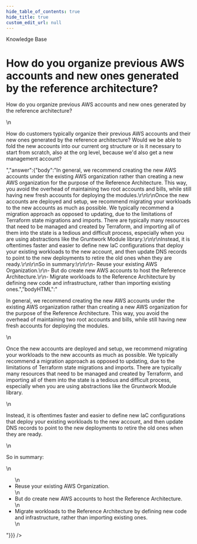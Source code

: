 ```yaml
---
hide_table_of_contents: true
hide_title: true
custom_edit_url: null
---
```



<head>
  <link rel="canonical" href="https://github.com/tnn-tnn-tnn-tnn-tnn-gruntwork-io/knowledge-base/discussions/71" />
</head>

<CenterLayout>
<span className="searchCategory">Knowledge Base</span>
<h1>How do you organize previous AWS accounts and new ones generated by the reference architecture?</h1>
<GitHub discussion={{"id":"D_kwDOF8slf84AOLMp","number":71,"author":{"login":"marijakstrazdas"},"title":"How do you organize previous AWS accounts and new ones generated by the reference architecture?","body":"How do you organize previous AWS accounts and new ones generated by the reference architecture? \r\n\r\nHow do customers typically organize their previous AWS accounts and their new ones generated by the reference architecture? Would we be able to fold the new accounts into our current org structure or is it necessary to start from scratch, also at the org level, because we'd also get a new management account?","bodyHTML":"<p dir=\"auto\">How do you organize previous AWS accounts and new ones generated by the reference architecture?</p>\n<p dir=\"auto\">How do customers typically organize their previous AWS accounts and their new ones generated by the reference architecture? Would we be able to fold the new accounts into our current org structure or is it necessary to start from scratch, also at the org level, because we'd also get a new management account?</p>","answer":{"body":"In general, we recommend creating the new AWS accounts under the existing AWS organization rather than creating a new AWS organization for the purpose of the Reference Architecture. This way, you avoid the overhead of maintaining two root accounts and bills, while still having new fresh accounts for deploying the modules.\r\n\r\nOnce the new accounts are deployed and setup, we recommend migrating your workloads to the new accounts as much as possible. We typically recommend a migration approach as opposed to updating, due to the limitations of Terraform state migrations and imports. There are typically many resources that need to be managed and created by Terraform, and importing all of them into the state is a tedious and difficult process, especially when you are using abstractions like the Gruntwork Module library.\r\n\r\nInstead, it is oftentimes faster and easier to define new IaC configurations that deploy your existing workloads to the new account, and then update DNS records to point to the new deployments to retire the old ones when they are ready.\r\n\r\nSo in summary:\r\n\r\n- Reuse your existing AWS Organization.\r\n- But do create new AWS accounts to host the Reference Architecture.\r\n- Migrate workloads to the Reference Architecture by defining new code and infrastructure, rather than importing existing ones.","bodyHTML":"<p dir=\"auto\">In general, we recommend creating the new AWS accounts under the existing AWS organization rather than creating a new AWS organization for the purpose of the Reference Architecture. This way, you avoid the overhead of maintaining two root accounts and bills, while still having new fresh accounts for deploying the modules.</p>\n<p dir=\"auto\">Once the new accounts are deployed and setup, we recommend migrating your workloads to the new accounts as much as possible. We typically recommend a migration approach as opposed to updating, due to the limitations of Terraform state migrations and imports. There are typically many resources that need to be managed and created by Terraform, and importing all of them into the state is a tedious and difficult process, especially when you are using abstractions like the Gruntwork Module library.</p>\n<p dir=\"auto\">Instead, it is oftentimes faster and easier to define new IaC configurations that deploy your existing workloads to the new account, and then update DNS records to point to the new deployments to retire the old ones when they are ready.</p>\n<p dir=\"auto\">So in summary:</p>\n<ul dir=\"auto\">\n<li>Reuse your existing AWS Organization.</li>\n<li>But do create new AWS accounts to host the Reference Architecture.</li>\n<li>Migrate workloads to the Reference Architecture by defining new code and infrastructure, rather than importing existing ones.</li>\n</ul>"}}} />

</CenterLayout>
  

<!-- ##DOCS-SOURCER-START
{
  "sourcePlugin": "github-discussions",
  "hash": "4c09967318de6e6e02e712a4595d15df"
}
##DOCS-SOURCER-END -->

